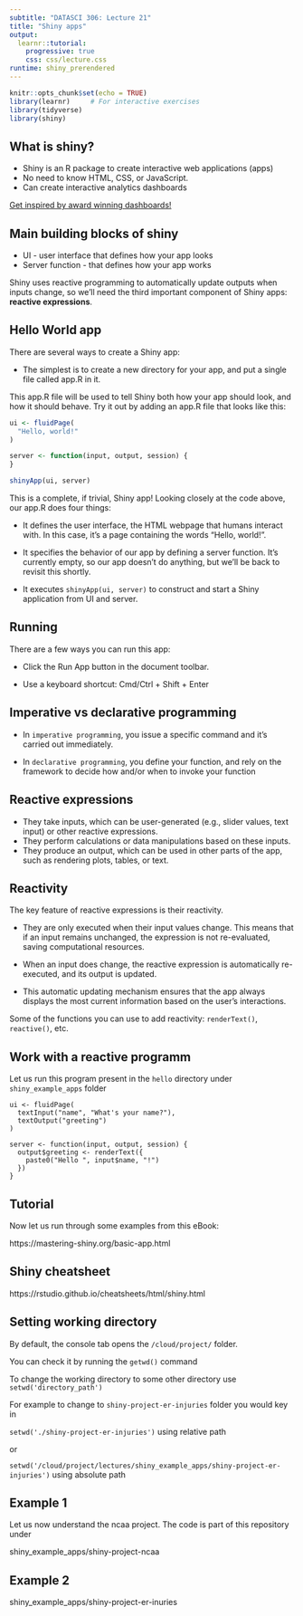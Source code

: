 ```yaml
---
subtitle: "DATASCI 306: Lecture 21"
title: "Shiny apps"
output: 
  learnr::tutorial:
    progressive: true
    css: css/lecture.css
runtime: shiny_prerendered
---
```


```r
knitr::opts_chunk$set(echo = TRUE)
library(learnr)     # For interactive exercises
library(tidyverse)
library(shiny)
```


## What is shiny?

* Shiny is an R package to create interactive web applications (apps)
* No need to know HTML, CSS, or JavaScript. 
* Can create interactive analytics dashboards  

[Get inspired by award winning dashboards!](https://medium.com/make-your-data-speak/myds-award-2023-oh-dashboards-my-dashboards-8c978fa2a468)

## Main building blocks of shiny

* UI - user interface that defines how your app looks
* Server function -  that defines how your app works

Shiny uses reactive programming to automatically update outputs when inputs change, so we’ll need the third important component of Shiny apps: **reactive expressions**. 

## Hello World app

There are several ways to create a Shiny app:

* The simplest is to create a new directory for your app, and put a single file called app.R in it. 

This app.R file will be used to tell Shiny both how your app should look, and how it should behave. Try it out by adding an app.R file that looks like this:

```r
ui <- fluidPage(
  "Hello, world!"
)

server <- function(input, output, session) {
}

shinyApp(ui, server)
```

This is a complete, if trivial, Shiny app! Looking closely at the code above, our app.R does four things:


- It defines the user interface, the HTML webpage that humans interact with. In this case, it’s a page containing the words “Hello, world!”.

- It specifies the behavior of our app by defining a server function. It’s currently empty, so our app doesn’t do anything, but we’ll be back to revisit this shortly.

- It executes `shinyApp(ui, server)` to construct and start a Shiny application from UI and server.

## Running

There are a few ways you can run this app:

- Click the Run App button in the document toolbar.

- Use a keyboard shortcut: Cmd/Ctrl + Shift + Enter



## Imperative vs declarative programming

* In `imperative programming`, you issue a specific command and it’s carried out immediately. 

* In `declarative programming`, you define your function, and rely on the framework to decide how and/or when to invoke your function

##  Reactive expressions

* They take inputs, which can be user-generated (e.g., slider values, text input) or other reactive expressions.
* They perform calculations or data manipulations based on these inputs.
* They produce an output, which can be used in other parts of the app, such as rendering plots, tables, or text.

## Reactivity

The key feature of reactive expressions is their reactivity.

* They are only executed when their input values change. This means that if an input remains unchanged, the expression is not re-evaluated, saving computational resources.

* When an input does change, the reactive expression is automatically re-executed, and its output is updated.

* This automatic updating mechanism ensures that the app always displays the most current information based on the user's interactions.

Some of the functions you can use to add reactivity:
`renderText()`,  `reactive()`,  etc.

## Work with a reactive programm

Let us run this program present in the `hello` directory under `shiny_example_apps` folder

```
ui <- fluidPage(
  textInput("name", "What's your name?"),
  textOutput("greeting")
)

server <- function(input, output, session) {
  output$greeting <- renderText({
    paste0("Hello ", input$name, "!")
  })
}
```
## Tutorial

Now let us run through some examples from this eBook:

https://mastering-shiny.org/basic-app.html

## Shiny cheatsheet

https://rstudio.github.io/cheatsheets/html/shiny.html

## Setting working directory

By default, the console tab opens the `/cloud/project/` folder.

You can check it by running the `getwd()` command

To change the working directory to some other directory use `setwd('directory_path')`

For example to change to `shiny-project-er-injuries` folder you would key in

`setwd('./shiny-project-er-injuries')` using relative path

or

`setwd('/cloud/project/lectures/shiny_example_apps/shiny-project-er-injuries')` using absolute path

## Example 1

Let us now understand the ncaa project. The code is part of this repository under 

shiny_example_apps/shiny-project-ncaa



## Example 2

shiny_example_apps/shiny-project-er-inuries


